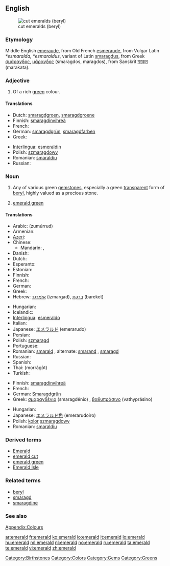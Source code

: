 {{wikipedia}}
{{also|Emerald}}
==English==
[[Image:Beryl_emeralds_cut_XH.jpg|thumb|right|cut emeralds (beryl)]]

===Etymology===
Middle English [[emeraude]], from Old French [[esmeraude]], from Vulgar Latin ''*esmaralda, *esmaraldus'', variant of Latin [[smaragdus]], from Greek [[σμάραγδος]], [[μάραγδος]] (smaragdos, maragdos), from Sanskrit [[मरकत]] (marakata).

===Adjective===
{{en-adj}}

# {{color}} Of a rich [[green]] colour.

====Translations====
{{trans-top|rich green colour}}
* Dutch: [[smaragdgroen]], [[smaragdgroene]]
* Finnish: [[smaragdinvihreä]]
* French: {{t+|fr|émeraude}}
* German: [[smaragdgrün]], [[smaragdfarben]]
* Greek: {{t+|el|σμαράγδένιος|tr=smaragdénios}}
{{trans-mid}}
* [[Interlingua]]: [[esmeraldin]]
* Polish: [[szmaragdowy]] {{m}}
* Romanian: [[smaraldiu]]
* Russian: {{t+|ru|изумрудный|tr=izumrúdnyj}}
{{trans-bottom}}

===Noun===
{{en-noun}}

# Any of various green [[gemstone]]s, especially a green [[transparent]] form of [[beryl]], highly valued as a precious stone.
# {{color}} [[emerald green]]

====Translations====
{{trans-top|gemstone}}
* Arabic: {{Arab|[[زمرد|زمرّد]]}} (zumúrrud) {{m}}
* Armenian: {{t-|hy|զմրուխտ|tr=zmruxt}}
* [[Azeri]]: {{t+|az|zümrüd|xs=Azeri}}
* Chinese:
** Mandarin: {{t-|cmn|綠寶石|sc=Hani}}, {{t-|cmn|绿宝石|tr=lǜ bǎoshí|sc=Hani}}
* Danish: {{t-|da|smaragd}}
* Dutch: {{t+|nl|smaragd|m}}
* Esperanto: {{t+|eo|smeraldo|xs=Esperanto}}
* Estonian: {{t-|et|smaragd}}
* Finnish: {{t-|fi|smaragdi}}
* French: {{t+|fr|émeraude|f}}
* German: {{t+|de|Smaragd|m}}
* Greek: {{t+|el|σμαράγδι|n|tr=smarágdi}}
* Hebrew: [[אזמרגד]] (izmargad), [[ברקת]] (bareket)
{{trans-mid}}
* Hungarian: {{t+|hu|smaragd}}
* Icelandic: {{t|is|smaragður|m}}
* [[Interlingua]]: [[esmeraldo]]
* Italian: {{t-|it|smeraldo}}
* Japanese: [[エメラルド]] (emerarudo)
* Persian: {{t|fa|زمرّد|tr=zomorrod|xs=Persian}}
* Polish: [[szmaragd]] {{m}}
* Portuguese: {{t+|pt|esmeralda|f}}
* Romanian: [[smarald]] {{n}}, alternate: [[smarand]] {{n}}, [[smaragd]] {{n}}
* Russian: {{t+|ru|изумруд|m|tr=izumrúd}}
* Spanish: {{t+|es|esmeralda|f}}
* Thai: {{Thai|[[มรกต]]}} (morrágòt)
* Turkish: {{t|tr|zümrüt}}
{{trans-bottom}}

{{trans-top|colour}}
* Finnish: [[smaragdinvihreä]]
* French: {{t+|fr|émeraude|f}}
* German: [[Smaragdgrün]] {{n}}
* Greek: [[σμαραγδένιο]] (smaragdénio) {{n}}, [[βαθυπράσινο]] (vathyprásino) {{n}}
{{trans-mid}}
* Hungarian: {{t+|hu|smaragdzöld}}
* Japanese: [[エメラルド色]] (emerarudoiro)
* Polish: [[kolor]] [[szmaragdowy]] {{m}}
* Romanian: [[smaraldiu]] {{m}}
{{trans-bottom}}

===Derived terms===
* [[Emerald]]
* [[emerald cut]]
* [[emerald green]]
* [[Emerald Isle]]

===Related terms===
* [[beryl]]
* [[smaragd]]
* [[smaragdine]]

===See also===
[[Appendix:Colours]]

[[Category:Birthstones]]
[[Category:Colors]]
[[Category:Gems]]
[[Category:Greens]]

[[ar:emerald]]
[[fr:emerald]]
[[ko:emerald]]
[[io:emerald]]
[[it:emerald]]
[[lo:emerald]]
[[hu:emerald]]
[[ml:emerald]]
[[nl:emerald]]
[[no:emerald]]
[[ru:emerald]]
[[ta:emerald]]
[[te:emerald]]
[[vi:emerald]]
[[zh:emerald]]